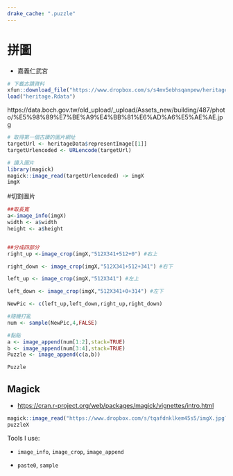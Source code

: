 ```yaml
---
drake_cache: ".puzzle"
---
```


# 拼圖

  * 嘉義仁武宮

```r
# 下載古蹟資料
xfun::download_file("https://www.dropbox.com/s/s4mv5ebhsqanpew/heritage.Rdata?dl=1", mode="wb")
load("heritage.Rdata")
```

https://data.boch.gov.tw/old_upload/_upload/Assets_new/building/487/photo/%E5%98%89%E7%BE%A9%E4%BB%81%E6%AD%A6%E5%AE%AE.jpg

```r
# 取得第一個古蹟的圖片網址
targetUrl <- heritageData$representImage[[1]]
targetUrlencoded <- URLencode(targetUrl)

# 讀入圖片
library(magick)
magick::image_read(targetUrlencoded) -> imgX
imgX
```
#切割圖片
```r
##取長寬
a<-image_info(imgX)
width <- a$width
height <- a$height


##分成四部分
right_up <-image_crop(imgX,"512X341+512+0") #右上

right_down <- image_crop(imgX,"512X341+512+341") #右下

left_up <- image_crop(imgX,"512X341") #左上

left_down <- image_crop(imgX,"512X341+0+314") #左下

NewPic <- c(left_up,left_down,right_up,right_down)
```

```r
#隨機打亂
num <- sample(NewPic,4,FALSE)

#黏貼
a <- image_append(num[1:2],stack=TRUE)
b <- image_append(num[3:4],stack=TRUE)
Puzzle <- image_append(c(a,b))

Puzzle
```



## Magick

 * <https://cran.r-project.org/web/packages/magick/vignettes/intro.html>
 
```r
magick::image_read("https://www.dropbox.com/s/tqafdnklkem45s5/imgX.jpg?dl=1") -> puzzleX
puzzleX
```

 
Tools I use: 

  * `image_info`, `image_crop`, `image_append`
  
  * `paste0`, `sample`
